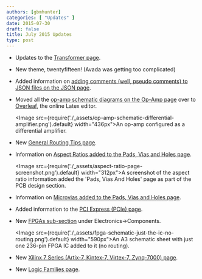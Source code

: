 ```yaml
---
authors: [gbmhunter]
categories: [ "Updates" ] 
date: 2015-07-30
draft: false
title: July 2015 Updates
type: post
---
```


* Updates to the [Transformer page](/electronics/components/transformers).

* New theme, twentyfifteen! (Avada was getting too complicated)

* Added information on [adding comments (well, pseudo comments) to JSON files on the JSON page](/programming/serialization-formats/jason/).

* Moved all the [op-amp schematic diagrams on the Op-Amp page](/electronics/components/op-amps) over to [Overleaf](https://www.overleaf.com/), the online Latex editor.  

    <Image src={require('./_assets/op-amp-schematic-differential-amplifier.png').default} width="436px">An op-amp configured as a differential amplifier.</Image>
    
* New [General Routing Tips page](/pcb-design/general-routing-tips).

* Information on [Aspect Ratios added to the Pads, Vias and Holes page](/pcb-design/pads-vias-holes#aspect-ratios).  

    <Image src={require('./_assets/aspect-ratio-page-screenshot.png').default} width="312px">A screenshot of the aspect ratio information added the 'Pads, Vias And Holes' page as part of the PCB design section.</Image>  

* Information on [Microvias added to the Pads, Vias and Holes page](/pcb-design/pads-vias-holes#microvias).

* Added information to the [PCI Express (PCIe) page](/electronics/communication-protocols/pci-express-pcie).

* New [FPGAs sub-section](/electronics/components/fpgas) under Electronics->Components.  

    <Image src={require('./_assets/fpga-schematic-just-the-ic-no-routing.png').default} width="590px">An A3 schematic sheet with just one 236-pin FPGA IC added to it (no routing).</Image>  

* New [Xilinx 7 Series (Artix-7, Kintex-7, Virtex-7, Zynq-7000) page](/electronics/components/fpgas/xilinx-7-series-artix-7-kintex-7-virtex-7-zynq-7000/).

* New [Logic Families page](/electronics/circuit-design/logic-families/).
